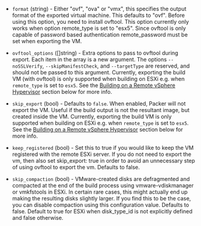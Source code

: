 <!-- Code generated from the comments of the ExportConfig struct in builder/vmware/common/export_config.go; DO NOT EDIT MANUALLY -->

-   `format` (string) - Either "ovf", "ova" or "vmx", this specifies the output
    format of the exported virtual machine. This defaults to "ovf".
    Before using this option, you need to install ovftool. This option
    currently only works when option remote_type is set to "esx5".
    Since ovftool is only capable of password based authentication
    remote_password must be set when exporting the VM.
    
-   `ovftool_options` ([]string) - Extra options to pass to ovftool during export. Each item in the array
    is a new argument. The options `--noSSLVerify`, `--skipManifestCheck`,
    and `--targetType` are reserved, and should not be passed to this
    argument. Currently, exporting the build VM (with ovftool) is only
    supported when building on ESXi e.g. when `remote_type` is set to
    `esx5`. See the [Building on a Remote vSphere
    Hypervisor](/docs/builders/vmware-iso#building-on-a-remote-vsphere-hypervisor)
    section below for more info.
    
-   `skip_export` (bool) - Defaults to `false`. When enabled, Packer will not export the VM. Useful
    if the build output is not the resultant image, but created inside the
    VM. Currently, exporting the build VM is only supported when building on
    ESXi e.g. when `remote_type` is set to `esx5`. See the [Building on a
    Remote vSphere
    Hypervisor](/docs/builders/vmware-iso#building-on-a-remote-vsphere-hypervisor)
    section below for more info.
    
-   `keep_registered` (bool) - Set this to true if you would like to keep
    the VM registered with the remote ESXi server. If you do not need to export
    the vm, then also set skip_export: true in order to avoid an unnecessary
    step of using ovftool to export the vm. Defaults to false.
    
-   `skip_compaction` (bool) - VMware-created disks are defragmented and
    compacted at the end of the build process using vmware-vdiskmanager or
    vmkfstools in ESXi. In certain rare cases, this might actually end up
    making the resulting disks slightly larger. If you find this to be the case,
    you can disable compaction using this configuration value. Defaults to
    false. Default to true for ESXi when disk_type_id is not explicitly
    defined and false otherwise.
    
